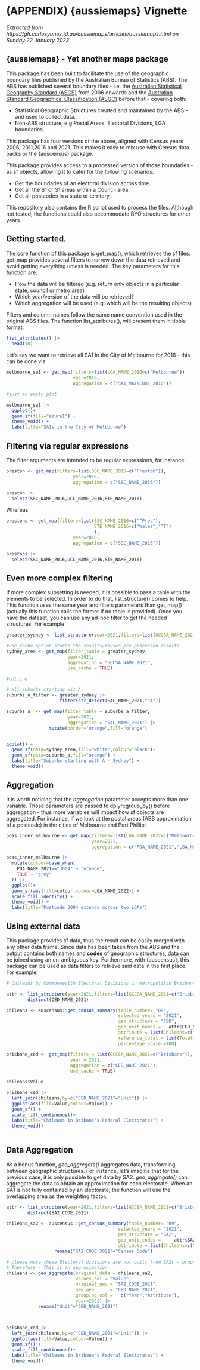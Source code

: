 # (APPENDIX) {aussiemaps} Vignette
*Extracted from https://gh.carlosyanez.id.au/aussiemaps/articles/aussiemaps.html on Sunday 22 January 2023*


## {aussiemaps} - Yet another maps package

This package has been built to facilitate the use of the geographic boundary files published by the Australian Bureau of Statistics (ABS). The ABS has published several boundary files - i.e. the [Australian Statistical Geography Standard (ASGS)](https://www.abs.gov.au/statistics/statistical-geography/australian-statistical-geography-standard-asgs) from 2006 onwards and the  [Australian Standard Geographical Classification (ASGC)](https://www.abs.gov.au/AUSSTATS/abs@.nsf/Latestproducts/DEDA554E1B6BB78BCA25791F000EEA26) before that - covering both:

-   Statistical Geographic Structures created and maintained by the ABS - and used to collect data.
-   Non-ABS structure, e.g Postal Areas, Electoral Divisions, LGA boundaries.

This package has four versions of the above, aligned with Census years 2006, 2011,2016 and 2021. This makes it easy to mix use with Census data packs or the {auscensus} package.

This package provides access to a processed version of those boundaries - as sf objects, allowing it to cater for the following scenarios:

* Get the boundaries of an electoral division across time.
* Get all the S1 or S1 areas within a Council area.
* Get all postcodes in a state or territory.

This repository also contains the R script used to process the files. Although not tested, the functions could also accommodate BYO structures for other years.

## Getting started.

The core function of this package is get_map(), which retrieves the sf files. get_map provides several filters to narrow down the data retrieved and avoid getting everything unless is needed. The key parameters for this function are:

- How the data will be filtered (e.g. return only objects in a particular state, council or metro area)
- Which year/version of the data will be retrieved?
- Which aggregation will be used (e.g. which will be the resulting objects)



Filters and column names follow the same name convention used in the original ABS files. The function list_attributes(), will present them in tibble format:

```r
list_attributes() |>
  head(10)
```

Let's say we want to retrieve all SA1 in the City of Melbourne for 2016 - this can be done via:

```r
melbourne_sa1 <- get_map(filters=list(LGA_NAME_2016=c("Melbourne")),
                         year=2016,
                         aggregation = c("SA1_MAINCODE_2016"))

#just an empty plot

melbourne_sa1 |>
  ggplot()+
  geom_sf(fill="azure1") +
  theme_void() +
  labs(title="SA1s in the City of Melbourne")

```

## Filtering via regular expressions

The filter arguments are intended to be regular expressions, for instance:

```r

preston <- get_map(filters=list(SSC_NAME_2016=c("Preston")),
                         year=2016,
                         aggregation = c("SSC_NAME_2016"))

preston |>
  select(SSC_NAME_2016,UCL_NAME_2016,STE_NAME_2016)

```

Whereas

```r
prestons <- get_map(filters=list(SSC_NAME_2016=c("^Pres"),
                                 STE_NAME_2016=c("Wales","^T")
                                 ),
                         year=2016,
                         aggregation = c("SSC_NAME_2016"))

prestons |>
  select(SSC_NAME_2016,UCL_NAME_2016,STE_NAME_2016)

```

## Even more complex filtering

If more complex subsetting is needed, it is possible to pass a table with the elements to be selected. In order to do that, list_structure() comes to help. This function uses the same year and filters parameters than get_map() (actually this function calls the former if no table is provided). Once you have the dataset, you can use any ad-hoc filter to get the needed structures. For example

```r

greater_sydney <- list_structure(year=2021,filters=list(GCCSA_NAME_2021="Greater Sydney"))

#use_cache option stores the results/reuses pre-processed results
sydney_area <- get_map(filter_table = greater_sydney,
                       year=2021,
                       aggregation = "GCCSA_NAME_2021",
                       use_cache = TRUE) 

#outline

# all suburbs starting wit A
suburbs_a_filter <- greater_sydney |>
                    filter(str_detect(SAL_NAME_2021,"^A"))

suburbs_a  <- get_map(filter_table = suburbs_a_filter,
                       year=2021,
                       aggregation = "SAL_NAME_2021") |>
                mutate(border="orange",fill="orange")


ggplot() +
  geom_sf(data=sydney_area,fill="white",colour="black")+
  geom_sf(data=suburbs_a,fill="orange") +
  labs(title="Suburbs starting with A - Sydney") +
  theme_void()

```

## Aggregation

It is worth noticing that the *aggregation* parameter accepts more than one variable. Those parameters are passed to dplyr::group_by() before aggregation - thus more variables will impact how sf objects are aggregated. For instance, if we look at the postal areas (ABS approximation of a postcode) in the cities of Melbourne and Port Phillip:

```r

poas_inner_melbourne <- get_map(filters=list(LGA_NAME_2022=c("Melbourne","Phillip$")),
                                year=2021,
                                aggregation = c("POA_NAME_2021","LGA_NAME_2022"))

poas_inner_melbourne |>
  mutate(colour=case_when(
    POA_NAME_2021=="3004" ~ "orange",
    TRUE ~ "grey"
  )) |>
  ggplot()+
  geom_sf(aes(fill=colour,colour=LGA_NAME_2022)) +
  scale_fill_identity() +
  theme_void() +
  labs(title="Postcode 3004 extends across two LGAs")

```
## Using external data

 This package provides sf data, thus the result can be easily merged with any other data frame. Since data has been taken from the ABS and the output contains both names and **codes** of geographic structures, data can be joined using an un-ambiguous key. Furthermore, with {auscensus}, this package can be used as data filters to retrieve said data in the first place. For example:
 
```r

# Chileans by Commonwealth Electoral Divisions in Metropolitan Brisbane, 2021

attr <- list_structure(year=2021,filters=list(GCCSA_NAME_2021=c("Brisbane"))) |>
        distinct(CED_NAME_2021)

chileans <- auscensus::get_census_summary(table_number= "09",
                                          selected_years = "2021",
                                          geo_structure = "CED",
                                          geo_unit_names =   attr$CED_NAME_2021,
                                          attribute = list(Chileans=c("Persons_chile_total")),
                                          reference_total = list(Total=c("Persons_total_total")),
                                          percentage_scale =100)

brisbane_ced <- get_map(filters = list(GCCSA_NAME_2021=c("Brisbane")),
                        year = 2021,
                        aggregation = c("CED_NAME_2021"),
                        use_cache = TRUE)

chileans$Value

brisbane_ced |>
  left_join(chileans,by=c("CED_NAME_2021"="Unit")) |>
  ggplot(aes(fill=Value,colour=Value)) +
  geom_sf() +
  scale_fill_continuous()+
  labs(title="Chileans in Bribane's Federal Electorates") +
  theme_void()
  

```
 
## Data Aggregation

As a bonus function, *geo_aggregate()*  aggregates data, transforming between geographic structures. For instance, let's imagine that for the previous case, it is only possible to get data by SA2. *geo_aggregate()* can aggregate the data to obtain an approximation for each electorate. When an SA1 is not fully contained by an electorate, the function will use the overlapping area as the weighting factor.

```r

attr <- list_structure(year=2021,filters=list(GCCSA_NAME_2021=c("Brisbane"))) |>
        distinct(SA2_CODE_2021)

chileans_sa2 <- auscensus::get_census_summary(table_number= "09",
                                          selected_years = "2021",
                                          geo_structure = "SA2",
                                          geo_unit_codes =     attr$SA2_CODE_2021,
                                          attribute = list(Chileans=c("Persons_chile_total"))) |>
                  rename("SA2_CODE_2021"="Census_Code")

# please note these Electoral divisions are not built from SA2s - proportional allocation will result in factional 
# Therefore - This is an approximation
chileans <- geo_aggregate(original_data = chileans_sa2,
                          values_col = "Value",
                          original_geo = "SA2_CODE_2021",
                          new_geo      = "CED_NAME_2021",
                          grouping_col =   c("Year","Attribute"),
                          year=2021) |>
            rename("Unit"="CED_NAME_2021")



brisbane_ced |>
  left_join(chileans,by=c("CED_NAME_2021"="Unit")) |>
  ggplot(aes(fill=Value,colour=Value)) +
  geom_sf() +
  scale_fill_continuous()+
  labs(title="Chileans in Bribane's Federal Electorates") +
  theme_void()

```
